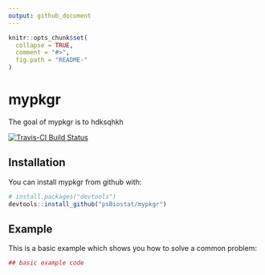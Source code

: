 ```yaml
---
output: github_document
---
```


<!-- README.md is generated from README.Rmd. Please edit that file -->

```r
knitr::opts_chunk$set(
  collapse = TRUE,
  comment = "#>",
  fig.path = "README-"
)
```

# mypkgr

The goal of mypkgr is to hdksqhkh

[![Travis-CI Build Status](https://travis-ci.org/*prenomnom*/mypkgr.svg?branch=master)](https://travis-ci.org/*perrinesoret*/mypkgr)

## Installation

You can install mypkgr from github with:

```r
# install.packages("devtools")
devtools::install_github("psBiostat/mypkgr")
```

## Example

This is a basic example which shows you how to solve a common problem:

```r
## basic example code
```
